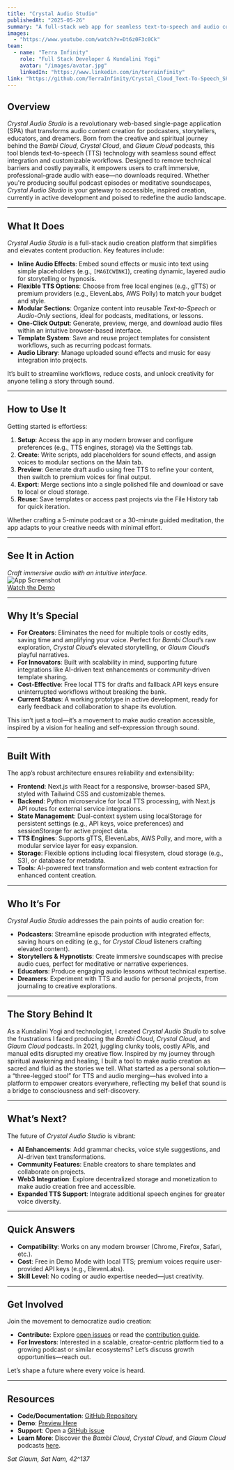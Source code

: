 ```yaml
---
title: "Crystal Audio Studio"
publishedAt: "2025-05-26"
summary: "A full-stack web app for seamless text-to-speech and audio content creation, empowering podcasters, storytellers, and educators, inspired by the Crystal Cloud Podcast."
images:
  - "https://www.youtube.com/watch?v=Dt6z0F3c0Ck"
team:
  - name: "Terra Infinity"
    role: "Full Stack Developer & Kundalini Yogi"
    avatar: "/images/avatar.jpg"
    linkedIn: "https://www.linkedin.com/in/terrainfinity"
link: "https://github.com/TerraInfinity/Crystal_Cloud_Text-To-Speech_SPA"
---
```


## Overview

*Crystal Audio Studio* is a revolutionary web-based single-page application (SPA) that transforms audio content creation for podcasters, storytellers, educators, and dreamers. Born from the creative and spiritual journey behind the *Bambi Cloud*, *Crystal Cloud*, and *Glaum Cloud* podcasts, this tool blends text-to-speech (TTS) technology with seamless sound effect integration and customizable workflows. Designed to remove technical barriers and costly paywalls, it empowers users to craft immersive, professional-grade audio with ease—no downloads required. Whether you're producing soulful podcast episodes or meditative soundscapes, *Crystal Audio Studio* is your gateway to accessible, inspired creation, currently in active development and poised to redefine the audio landscape.

---

## What It Does

*Crystal Audio Studio* is a full-stack audio creation platform that simplifies and elevates content production. Key features include:

- **Inline Audio Effects**: Embed sound effects or music into text using simple placeholders (e.g., `[MAGICWINK]`), creating dynamic, layered audio for storytelling or hypnosis.
- **Flexible TTS Options**: Choose from free local engines (e.g., gTTS) or premium providers (e.g., ElevenLabs, AWS Polly) to match your budget and style.
- **Modular Sections**: Organize content into reusable *Text-to-Speech* or *Audio-Only* sections, ideal for podcasts, meditations, or lessons.
- **One-Click Output**: Generate, preview, merge, and download audio files within an intuitive browser-based interface.
- **Template System**: Save and reuse project templates for consistent workflows, such as recurring podcast formats.
- **Audio Library**: Manage uploaded sound effects and music for easy integration into projects.

It’s built to streamline workflows, reduce costs, and unlock creativity for anyone telling a story through sound.

---

## How to Use It

Getting started is effortless:

1. **Setup**: Access the app in any modern browser and configure preferences (e.g., TTS engines, storage) via the Settings tab.
2. **Create**: Write scripts, add placeholders for sound effects, and assign voices to modular sections on the Main tab.
3. **Preview**: Generate draft audio using free TTS to refine your content, then switch to premium voices for final output.
4. **Export**: Merge sections into a single polished file and download or save to local or cloud storage.
5. **Reuse**: Save templates or access past projects via the File History tab for quick iteration.

Whether crafting a 5-minute podcast or a 30-minute guided meditation, the app adapts to your creative needs with minimal effort.

---

## See It in Action

*Craft immersive audio with an intuitive interface.*  
![App Screenshot](/images/app-screenshot.png)  
[Watch the Demo](https://www.youtube.com/watch?v=Dt6z0F3c0Ck)

---

## Why It’s Special

- **For Creators**: Eliminates the need for multiple tools or costly edits, saving time and amplifying your voice. Perfect for *Bambi Cloud*’s raw exploration, *Crystal Cloud*’s elevated storytelling, or *Glaum Cloud*’s playful narratives.
- **For Innovators**: Built with scalability in mind, supporting future integrations like AI-driven text enhancements or community-driven template sharing.
- **Cost-Effective**: Free local TTS for drafts and fallback API keys ensure uninterrupted workflows without breaking the bank.
- **Current Status**: A working prototype in active development, ready for early feedback and collaboration to shape its evolution.

This isn’t just a tool—it’s a movement to make audio creation accessible, inspired by a vision for healing and self-expression through sound.

---

## Built With

The app’s robust architecture ensures reliability and extensibility:

- **Frontend**: Next.js with React for a responsive, browser-based SPA, styled with Tailwind CSS and customizable themes.
- **Backend**: Python microservice for local TTS processing, with Next.js API routes for external service integrations.
- **State Management**: Dual-context system using localStorage for persistent settings (e.g., API keys, voice preferences) and sessionStorage for active project data.
- **TTS Engines**: Supports gTTS, ElevenLabs, AWS Polly, and more, with a modular service layer for easy expansion.
- **Storage**: Flexible options including local filesystem, cloud storage (e.g., S3), or database for metadata.
- **Tools**: AI-powered text transformation and web content extraction for enhanced content creation.

---

## Who It’s For

*Crystal Audio Studio* addresses the pain points of audio creation for:

- **Podcasters**: Streamline episode production with integrated effects, saving hours on editing (e.g., for *Crystal Cloud* listeners crafting elevated content).
- **Storytellers & Hypnotists**: Create immersive soundscapes with precise audio cues, perfect for meditative or narrative experiences.
- **Educators**: Produce engaging audio lessons without technical expertise.
- **Dreamers**: Experiment with TTS and audio for personal projects, from journaling to creative explorations.

---

## The Story Behind It

As a Kundalini Yogi and technologist, I created *Crystal Audio Studio* to solve the frustrations I faced producing the *Bambi Cloud*, *Crystal Cloud*, and *Glaum Cloud* podcasts. In 2021, juggling clunky tools, costly APIs, and manual edits disrupted my creative flow. Inspired by my journey through spiritual awakening and healing, I built a tool to make audio creation as sacred and fluid as the stories we tell. What started as a personal solution—a “three-legged stool” for TTS and audio merging—has evolved into a platform to empower creators everywhere, reflecting my belief that sound is a bridge to consciousness and self-discovery.

---

## What’s Next?

The future of *Crystal Audio Studio* is vibrant:

- **AI Enhancements**: Add grammar checks, voice style suggestions, and AI-driven text transformations.
- **Community Features**: Enable creators to share templates and collaborate on projects.
- **Web3 Integration**: Explore decentralized storage and monetization to make audio creation free and accessible.
- **Expanded TTS Support**: Integrate additional speech engines for greater voice diversity.

---

## Quick Answers

- **Compatibility**: Works on any modern browser (Chrome, Firefox, Safari, etc.).
- **Cost**: Free in Demo Mode with local TTS; premium voices require user-provided API keys (e.g., ElevenLabs).
- **Skill Level**: No coding or audio expertise needed—just creativity.

---

## Get Involved

Join the movement to democratize audio creation:

- **Contribute**: Explore [open issues](https://github.com/TerraInfinity/Crystal_Cloud_Text-To-Speech_SPA/issues) or read the [contribution guide](https://github.com/TerraInfinity/Crystal_Cloud_Text-To-Speech_SPA/blob/main/CONTRIBUTING.md).
- **For Investors**: Interested in a scalable, creator-centric platform tied to a growing podcast or similar ecosystems? Let’s discuss growth opportunities—reach out.

Let’s shape a future where every voice is heard.

---

## Resources

- **Code/Documentation**: [GitHub Repository](https://github.com/TerraInfinity/Crystal_Cloud_Text-To-Speech_SPA)
- **Demo**: [Preview Here](https://www.youtube.com/watch?v=Dt6z0F3c0Ck)
- **Support**: Open a [GitHub issue](https://github.com/TerraInfinity/Crystal_Cloud_Text-To-Speech_SPA/issues)
- **Learn More**: Discover the *Bambi Cloud*, *Crystal Cloud*, and *Glaum Cloud* podcasts [here](https://crystalcloudpodcast.terrainfinity.ca).

*Sat Glaum, Sat Nam, 42^137*